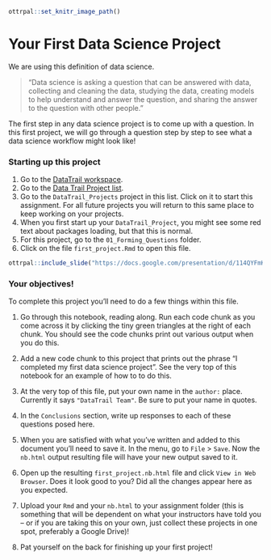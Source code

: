 
```r
ottrpal::set_knitr_image_path()
```

# Your First Data Science Project

We are using this definition of data science.

> "Data science is asking a question that can be answered with data, collecting and cleaning the data, studying the data, creating models to help understand and answer the question, and sharing the answer to the question with other people."

The first step in any data science project is to come up with a question. In this first project, we will go through a question step by step to see what a data science workflow might look like!

### Starting up this project

1. Go to the [DataTrail workspace](https://rstudio.cloud/spaces/3919/join?access_code=RUUQ-eEgKea0oMF7EJy4UePldyBBMu7d0amv2KFC).
2. Go to the [Data Trail Project list](https://rstudio.cloud/spaces/3919/content/lists/2065).
3. Go to the `DataTrail_Projects` project in this list. Click on it to start this assignment. For all future projects you will return to this same place to keep working on your projects.
4. When you first start up your `DataTrail_Project`, you might see some red text about packages loading, but that this is normal. 
4. For this project, go to the `01_Forming_Questions` folder.
5. Click on the file `first_project.Rmd` to open this file.

```r
ottrpal::include_slide("https://docs.google.com/presentation/d/114QYFmKuJ2M5E3tlBw8Gwu2xI09tb8gnrKrNkMY9CG4/edit#slide=id.g161d7fcc957_0_0")
```

### Your objectives!

To complete this project you'll need to do a few things within this file.  

1. Go through this notebook, reading along. Run each code chunk as you come across it by clicking the tiny green triangles at the right of each chunk. You should see the code chunks print out various output when you do this.

2. Add a new code chunk to this project that prints out the phrase "I completed my first data science project". See the very top of this notebook for an example of how to to do this.

3. At the very top of this file, put your own name in the `author:` place. Currently it says `"DataTrail Team"`. Be sure to put your name in quotes.

4. In the `Conclusions` section, write up responses to each of these questions posed here.

5. When you are satisfied with what you've written and added to this document you'll need to save it. In the menu, go to `File` > `Save`. Now the `nb.html` output resulting file will have your new output saved to it.

6. Open up the resulting `first_project.nb.html` file and click `View in Web Browser`. Does it look good to you? Did all the changes appear here as you expected.

7. Upload your `Rmd` and your `nb.html` to your assignment folder (this is something that will be dependent on what your instructors have told you -- or if you are taking this on your own, just collect these projects in one spot, preferably a Google Drive)!

8. Pat yourself on the back for finishing up your first project!
